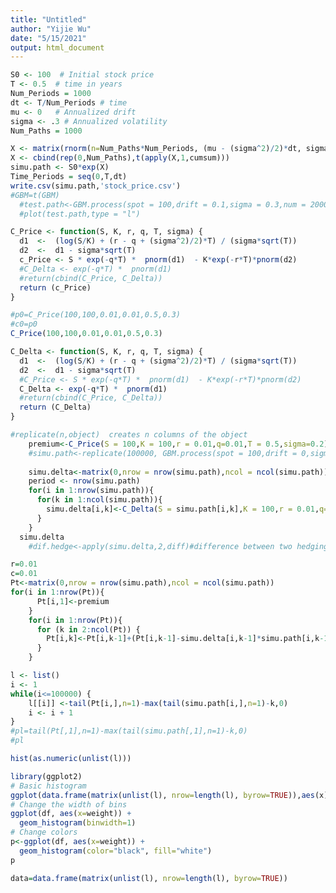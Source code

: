 ```yaml
---
title: "Untitled"
author: "Yijie Wu"
date: "5/15/2021"
output: html_document
---
```




```r
S0 <- 100  # Initial stock price
T <- 0.5  # time in years
Num_Periods = 1000
dt <- T/Num_Periods # time
mu <- 0   # Annualized drift
sigma <- .3 # Annualized volatility 
Num_Paths = 1000

X <- matrix(rnorm(n=Num_Paths*Num_Periods, (mu - (sigma^2)/2)*dt, sigma*sqrt(dt)),Num_Paths,Num_Periods)
X <- cbind(rep(0,Num_Paths),t(apply(X,1,cumsum)))
simu.path <- S0*exp(X)
Time_Periods = seq(0,T,dt)
write.csv(simu.path,'stock_price.csv')
#GBM=t(GBM)
  #test.path<-GBM.process(spot = 100,drift = 0.1,sigma = 0.3,num = 2000,tau = 0.5)
  #plot(test.path,type = "l")
```

```r
C_Price <- function(S, K, r, q, T, sigma) {
  d1  <-  (log(S/K) + (r - q + (sigma^2)/2)*T) / (sigma*sqrt(T))
  d2  <-  d1 - sigma*sqrt(T)
  c_Price <- S * exp(-q*T) *  pnorm(d1)  - K*exp(-r*T)*pnorm(d2)
  #C_Delta <- exp(-q*T) *  pnorm(d1) 
  #return(cbind(C_Price, C_Delta))
  return (c_Price)
}

#p0=C_Price(100,100,0.01,0.01,0.5,0.3)
#c0=p0
C_Price(100,100,0.01,0.01,0.5,0.3)
```

```r
C_Delta <- function(S, K, r, q, T, sigma) {
  d1  <-  (log(S/K) + (r - q + (sigma^2)/2)*T) / (sigma*sqrt(T))
  d2  <-  d1 - sigma*sqrt(T)
  #C_Price <- S * exp(-q*T) *  pnorm(d1)  - K*exp(-r*T)*pnorm(d2)
  C_Delta <- exp(-q*T) *  pnorm(d1) 
  #return(cbind(C_Price, C_Delta))
  return (C_Delta)
}
```


```r
#replicate(n,object)  creates n columns of the object
    premium<-C_Price(S = 100,K = 100,r = 0.01,q=0.01,T = 0.5,sigma=0.2)
    #simu.path<-replicate(100000, GBM.process(spot = 100,drift = 0,sigma = 0.3,num = 2000,tau = 0.5))
    
    simu.delta<-matrix(0,nrow = nrow(simu.path),ncol = ncol(simu.path))#every delta on every point
    period <- nrow(simu.path)
    for(i in 1:nrow(simu.path)){
      for(k in 1:ncol(simu.path)){
        simu.delta[i,k]<-C_Delta(S = simu.path[i,k],K = 100,r = 0.01,q=0.01,T = 1-(k-1)/period,sigma=0.2)
      }
    }
  simu.delta
    #dif.hedge<-apply(simu.delta,2,diff)#difference between two hedging positions, additional purchase or sell
```


```r
r=0.01
c=0.01
Pt<-matrix(0,nrow = nrow(simu.path),ncol = ncol(simu.path))
for(i in 1:nrow(Pt)){
      Pt[i,1]<-premium
    }
    for(i in 1:nrow(Pt)){
      for (k in 2:ncol(Pt)) {
        Pt[i,k]<-Pt[i,k-1]+(Pt[i,k-1]-simu.delta[i,k-1]*simu.path[i,k-1])*r*0.5/2000+simu.delta[i,k-1]*(simu.path[i,k]+c*simu.path[i,k-1]*0.5/2000-simu.path[i,k-1])
      }
    }
```


```r
l <- list()
i <- 1
while(i<=100000) {
    l[[i]] <-tail(Pt[i,],n=1)-max(tail(simu.path[i,],n=1)-k,0)
    i <- i + 1
}
#pl=tail(Pt[,1],n=1)-max(tail(simu.path[,1],n=1)-k,0)
#pl

```

```r
hist(as.numeric(unlist(l)))
```
```r
library(ggplot2)
# Basic histogram
ggplot(data.frame(matrix(unlist(l), nrow=length(l), byrow=TRUE)),aes(x)) + geom_histogram()
# Change the width of bins
ggplot(df, aes(x=weight)) + 
  geom_histogram(binwidth=1)
# Change colors
p<-ggplot(df, aes(x=weight)) + 
  geom_histogram(color="black", fill="white")
p
```
```r
data=data.frame(matrix(unlist(l), nrow=length(l), byrow=TRUE))

```

